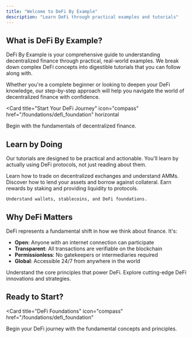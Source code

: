 ```yaml
---
title: "Welcome to DeFi By Example"
description: "Learn DeFi through practical examples and tutorials"
---
```


## What is DeFi By Example?

DeFi By Example is your comprehensive guide to understanding decentralized finance through practical, real-world examples. We break down complex DeFi concepts into digestible tutorials that you can follow along with.

Whether you're a complete beginner or looking to deepen your DeFi knowledge, our step-by-step approach will help you navigate the world of decentralized finance with confidence.

<Card
  title="Start Your DeFi Journey"
  icon="compass"
  href="/foundations/defi_foundation"
  horizontal
>
  Begin with the fundamentals of decentralized finance.
</Card>

## Learn by Doing

Our tutorials are designed to be practical and actionable. You'll learn by actually using DeFi protocols, not just reading about them.

<Columns cols={2}>
  <Card
    title="Trading & DEXs"
    icon="chart-line"
    href="/trading/DEXs_and_AMMs"
  >
    Learn how to trade on decentralized exchanges and understand AMMs.
  </Card>
  <Card
    title="Lending & Borrowing"
    icon="handshake"
    href="/lending-borrowing/Lending_&_Borrowing"
  >
    Discover how to lend your assets and borrow against collateral.
  </Card>
  <Card
    title="Staking & Yield"
    icon="coins"
    href="/staking-yield/Staking"
  >
    Earn rewards by staking and providing liquidity to protocols.
  </Card>
  <Card
    title="Foundations"
    icon="lightbulb"

  >
    Understand wallets, stablecoins, and DeFi foundations.
  </Card>
</Columns>

## Why DeFi Matters

DeFi represents a fundamental shift in how we think about finance. It's:

- **Open**: Anyone with an internet connection can participate
- **Transparent**: All transactions are verifiable on the blockchain
- **Permissionless**: No gatekeepers or intermediaries required
- **Global**: Accessible 24/7 from anywhere in the world

<Columns cols={2}>
  <Card
    title="Foundations"
    icon="lightbulb"
    href="/foundations/defi_foundation"
  >
    Understand the core principles that power DeFi.
  </Card>
  <Card
    title="Advanced Concepts"
    icon="graduation-cap"
    href="/advanced-concepts/BTC_FI"
  >
    Explore cutting-edge DeFi innovations and strategies.
  </Card>
</Columns>

## Ready to Start?

<Card
  title="DeFi Foundations"
  icon="compass"
  href="/foundations/defi_foundation"
>
  Begin your DeFi journey with the fundamental concepts and principles.
</Card>
